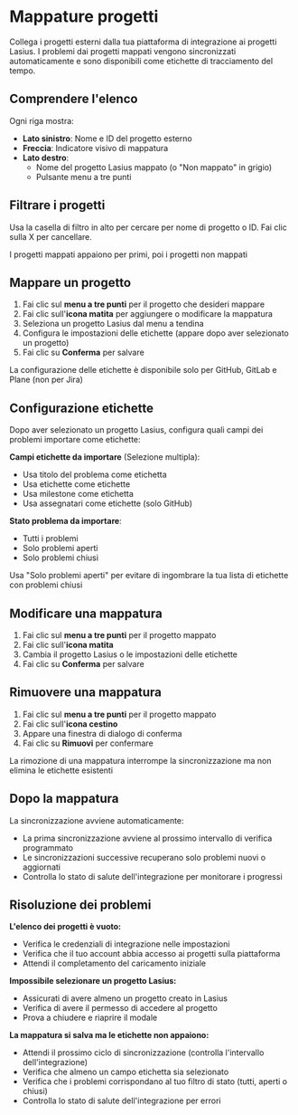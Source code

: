 # Mappature progetti

Collega i progetti esterni dalla tua piattaforma di integrazione ai progetti Lasius. I problemi dai progetti mappati vengono sincronizzati automaticamente e sono disponibili come etichette di tracciamento del tempo.

## Comprendere l'elenco

Ogni riga mostra:
- **Lato sinistro**: Nome e ID del progetto esterno
- **Freccia**: Indicatore visivo di mappatura
- **Lato destro**:
  - Nome del progetto Lasius mappato (o "Non mappato" in grigio)
  - Pulsante menu a tre punti

## Filtrare i progetti

Usa la casella di filtro in alto per cercare per nome di progetto o ID. Fai clic sulla X per cancellare.

<Tip>I progetti mappati appaiono per primi, poi i progetti non mappati</Tip>

## Mappare un progetto

1. Fai clic sul **menu a tre punti** per il progetto che desideri mappare
2. Fai clic sull'**icona matita** per aggiungere o modificare la mappatura
3. Seleziona un progetto Lasius dal menu a tendina
4. Configura le impostazioni delle etichette (appare dopo aver selezionato un progetto)
5. Fai clic su **Conferma** per salvare

<Tip>La configurazione delle etichette è disponibile solo per GitHub, GitLab e Plane (non per Jira)</Tip>

## Configurazione etichette

Dopo aver selezionato un progetto Lasius, configura quali campi dei problemi importare come etichette:

**Campi etichette da importare** (Selezione multipla):
- Usa titolo del problema come etichetta
- Usa etichette come etichette
- Usa milestone come etichetta
- Usa assegnatari come etichette (solo GitHub)

**Stato problema da importare**:
- Tutti i problemi
- Solo problemi aperti
- Solo problemi chiusi

<Tip>Usa "Solo problemi aperti" per evitare di ingombrare la tua lista di etichette con problemi chiusi</Tip>

## Modificare una mappatura

1. Fai clic sul **menu a tre punti** per il progetto mappato
2. Fai clic sull'**icona matita**
3. Cambia il progetto Lasius o le impostazioni delle etichette
4. Fai clic su **Conferma** per salvare

## Rimuovere una mappatura

1. Fai clic sul **menu a tre punti** per il progetto mappato
2. Fai clic sull'**icona cestino**
3. Appare una finestra di dialogo di conferma
4. Fai clic su **Rimuovi** per confermare

<Tip>La rimozione di una mappatura interrompe la sincronizzazione ma non elimina le etichette esistenti</Tip>

## Dopo la mappatura

La sincronizzazione avviene automaticamente:
- La prima sincronizzazione avviene al prossimo intervallo di verifica programmato
- Le sincronizzazioni successive recuperano solo problemi nuovi o aggiornati
- Controlla lo stato di salute dell'integrazione per monitorare i progressi

## Risoluzione dei problemi

**L'elenco dei progetti è vuoto:**
- Verifica le credenziali di integrazione nelle impostazioni
- Verifica che il tuo account abbia accesso ai progetti sulla piattaforma
- Attendi il completamento del caricamento iniziale

**Impossibile selezionare un progetto Lasius:**
- Assicurati di avere almeno un progetto creato in Lasius
- Verifica di avere il permesso di accedere al progetto
- Prova a chiudere e riaprire il modale

**La mappatura si salva ma le etichette non appaiono:**
- Attendi il prossimo ciclo di sincronizzazione (controlla l'intervallo dell'integrazione)
- Verifica che almeno un campo etichetta sia selezionato
- Verifica che i problemi corrispondano al tuo filtro di stato (tutti, aperti o chiusi)
- Controlla lo stato di salute dell'integrazione per errori
